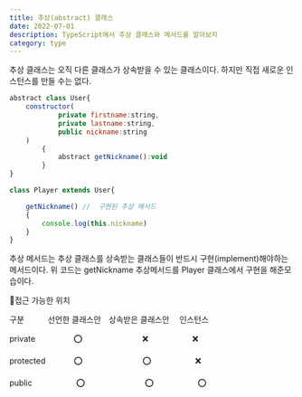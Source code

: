 ---
title: 추상(abstract) 클래스
date: 2022-07-01
description: TypeScript에서 추상 클래스와 메서드를 알아보자
category: type
---

추상 클래스는 오직 다른 클래스가 상속받을 수 있는 클래스이다.
하지만 직접 새로운 인스턴스를 만들 수는 없다.

```js showLineNumbers
abstract class User{
    constructor(
            private firstname:string,
            private lastname:string,
            public nickname:string
    )
        {
            abstract getNickname():void
        }
}

class Player extends User{

    getNickname() //  구현된 추상 메서드
    {
        console.log(this.nickname)
    }
}
```

추상 메서드는 추상 클래스를 상속받는 클래스들이 반드시 구현(implement)해야하는 메서드이다.
위 코드는 getNickname 추상메서드를 Player 클래스에서 구현을 해준모습이다.

📌접근 가능한 위치

구분　　　선언한 클래스안　상속받은 클래스안　 인스턴스

private 　 　　　 ⭕ 　　　　　　　 ❌ 　　　　　 ❌

protected 　　　 ⭕ 　　　　　　　 ⭕ 　　　　　 ❌

public 　　　　　 ⭕ 　　　　　　　 ⭕ 　　　　　 ⭕
